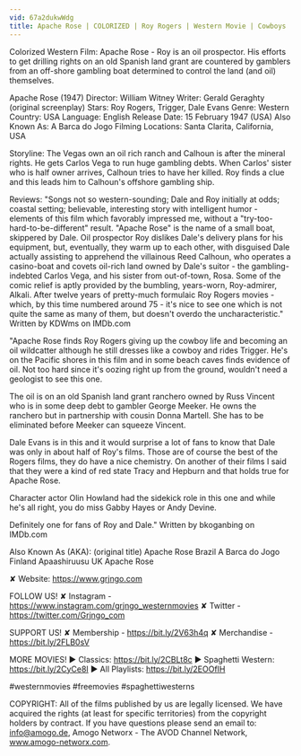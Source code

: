 ```yaml
---
vid: 67a2dukwWdg
title: Apache Rose | COLORIZED | Roy Rogers | Western Movie | Cowboys | Old West
---
```


Colorized Western Film: Apache Rose - Roy is an oil prospector. His efforts to get drilling rights on an old Spanish land grant are countered by gamblers from an off-shore gambling boat determined to control the land (and oil) themselves.

Apache Rose (1947)
Director: William Witney
Writer: Gerald Geraghty (original screenplay)
Stars: Roy Rogers, Trigger, Dale Evans 
Genre: Western
Country: USA
Language: English
Release Date: 15 February 1947 (USA) 
Also Known As: A Barca do Jogo 
Filming Locations: Santa Clarita, California, USA

Storyline:
The Vegas own an oil rich ranch and Calhoun is after the mineral rights. He gets Carlos Vega to run huge gambling debts. When Carlos' sister who is half owner arrives, Calhoun tries to have her killed. Roy finds a clue and this leads him to Calhoun's offshore gambling ship.

Reviews:
"Songs not so western-sounding; Dale and Roy initially at odds; coastal setting; believable, interesting story with intelligent humor - elements of this film which favorably impressed me, without a "try-too-hard-to-be-different" result. "Apache Rose" is the name of a small boat, skippered by Dale. Oil prospector Roy dislikes Dale's delivery plans for his equipment, but, eventually, they warm up to each other, with disguised Dale actually assisting to apprehend the villainous Reed Calhoun, who operates a casino-boat and covets oil-rich land owned by Dale's suitor - the gambling-indebted Carlos Vega, and his sister from out-of-town, Rosa. Some of the comic relief is aptly provided by the bumbling, years-worn, Roy-admirer, Alkali. After twelve years of pretty-much formulaic Roy Rogers movies - which, by this time numbered around 75 - it's nice to see one which is not quite the same as many of them, but doesn't overdo the uncharacteristic." Written by KDWms on IMDb.com 

"Apache Rose finds Roy Rogers giving up the cowboy life and becoming an oil wildcatter although he still dresses like a cowboy and rides Trigger. He's on the Pacific shores in this film and in some beach caves finds evidence of oil. Not too hard since it's oozing right up from the ground, wouldn't need a geologist to see this one.

The oil is on an old Spanish land grant ranchero owned by Russ Vincent who is in some deep debt to gambler George Meeker. He owns the ranchero but in partnership with cousin Donna Martell. She has to be eliminated before Meeker can squeeze Vincent.

Dale Evans is in this and it would surprise a lot of fans to know that Dale was only in about half of Roy's films. Those are of course the best of the Rogers films, they do have a nice chemistry. On another of their films I said that they were a kind of red state Tracy and Hepburn and that holds true for Apache Rose.

Character actor Olin Howland had the sidekick role in this one and while he's all right, you do miss Gabby Hayes or Andy Devine.

Definitely one for fans of Roy and Dale." Written by bkoganbing on IMDb.com 

Also Known As (AKA):
(original title) Apache Rose
Brazil A Barca do Jogo
Finland Apaashiruusu
UK Apache Rose

✘ Website: https://www.grjngo.com

FOLLOW US!
✘ Instagram - https://www.instagram.com/grjngo_westernmovies
✘ Twitter - https://twitter.com/Grjngo_com

SUPPORT US!
✘ Membership - https://bit.ly/2V63h4q
✘ Merchandise - https://bit.ly/2FLB0sV

MORE MOVIES! 
► Classics: https://bit.ly/2CBLt8c 
► Spaghetti Western: https://bit.ly/2CyCe8I 
► All Playlists: https://bit.ly/2EOOfIH 

#westernmovies #freemovies #spaghettiwesterns

COPYRIGHT: All of the films published by us are legally licensed. We have acquired the rights (at least for specific territories) from the copyright holders by contract. If you have questions please send an email to: info@amogo.de, Amogo Networx - The AVOD Channel Network, www.amogo-networx.com.